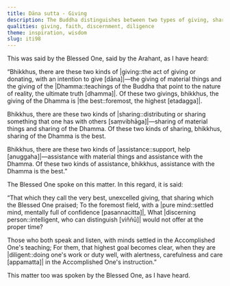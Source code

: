 ```yaml
---
title: Dāna sutta - Giving
description: The Buddha distinguishes between two types of giving, sharing, and assistance—those based on material things and those based on the Dhamma. In each case, giving, sharing, and assisting with the Dhamma are declared the highest.
qualities: giving, faith, discernment, diligence
theme: inspiration, wisdom
slug: iti98
---
```


This was said by the Blessed One, said by the Arahant, as I have heard:

“Bhikkhus, there are these two kinds of |giving::the act of giving or donating, with an intention to give [dāna]|—the giving of material things and the giving of the |Dhamma::teachings of the Buddha that point to the nature of reality, the ultimate truth [dhamma]|. Of these two givings, bhikkhus, the giving of the Dhamma is |the best::foremost, the highest [etadagga]|.

Bhikkhus, there are these two kinds of |sharing::distributing or sharing something that one has with others [saṃvibhāga]|—sharing of material things and sharing of the Dhamma. Of these two kinds of sharing, bhikkhus, sharing of the Dhamma is the best.

Bhikkhus, there are these two kinds of |assistance::support, help [anuggaha]|—assistance with material things and assistance with the Dhamma. Of these two kinds of assistance, bhikkhus, assistance with the Dhamma is the best.”

The Blessed One spoke on this matter. In this regard, it is said:

“That which they call the very best, unexcelled giving,
that sharing which the Blessed One praised;
To the foremost field, with a |pure mind::settled mind, mentally full of confidence [pasannacitta]|,
What |discerning person::intelligent, who can distinguish [viññū]| would not offer at the proper time?

Those who both speak and listen,
with minds settled in the Accomplished One's teaching;
For them, that highest goal becomes clear,
when they are |diligent::doing one's work or duty well, with alertness, carefulness and care [appamatta]| in the Accomplished One's instruction.”

This matter too was spoken by the Blessed One, as I have heard.